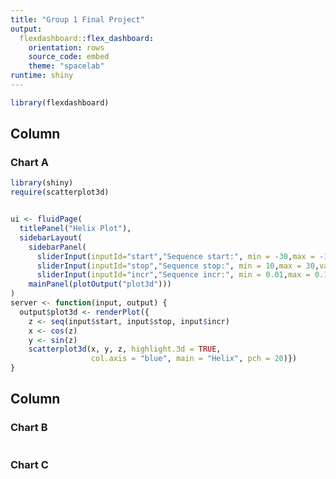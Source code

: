 ```yaml
---
title: "Group 1 Final Project"
output: 
  flexdashboard::flex_dashboard:
    orientation: rows
    source_code: embed
    theme: "spacelab"
runtime: shiny
---
```


```r
library(flexdashboard)
```

Column {data-width=650}
-----------------------------------------------------------------------

### Chart A

```r
library(shiny)
require(scatterplot3d)


ui <- fluidPage(
  titlePanel("Helix Plot"),
  sidebarLayout(
    sidebarPanel(
      sliderInput(inputId="start","Sequence start:", min = -30,max = -10,value = -20),
      sliderInput(inputId="stop","Sequence stop:", min = 10,max = 30,value = 10),
      sliderInput(inputId="incr","Sequence incr:", min = 0.01,max = 0.10,value = 0.01)),
    mainPanel(plotOutput("plot3d"))) 
)
server <- function(input, output) {
  output$plot3d <- renderPlot({
    z <- seq(input$start, input$stop, input$incr)
    x <- cos(z)
    y <- sin(z)
    scatterplot3d(x, y, z, highlight.3d = TRUE, 
                  col.axis = "blue", main = "Helix", pch = 20)})
}

```

Column {data-width=350}
-----------------------------------------------------------------------

### Chart B

```r

```

### Chart C

```r

```

